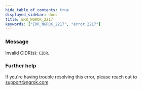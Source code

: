 ```yaml
---
hide_table_of_contents: true
displayed_sidebar: docs
title: ERR_NGROK_2217
keywords: ["ERR_NGROK_2217", "error 2217"]
---
```


### Message

Invalid CIDR(s): `CIDR`.

### Further help

If you're having trouble resolving this error, please reach out to [support@ngrok.com](mailto:support@ngrok.com?subject=Help%20with%20ERR_NGROK_2217)
